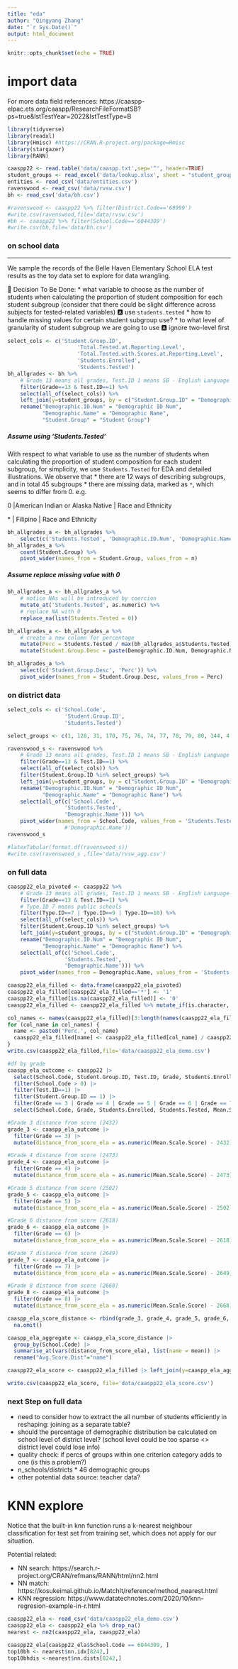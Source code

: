 ```yaml
---
title: "eda"
author: "Qingyang Zhang"
date: "`r Sys.Date()`"
output: html_document
---
```


```r
knitr::opts_chunk$set(echo = TRUE)
```


# import data

For more data field references: https://caaspp-elpac.ets.org/caaspp/ResearchFileFormatSB?ps=true&lstTestYear=2022&lstTestType=B

```r
library(tidyverse)
library(readxl)
library(Hmisc) #https://CRAN.R-project.org/package=Hmisc
library(stargazer)
library(RANN)
```

```r
caaspp22 <- read.table('data/caaspp.txt',sep='^', header=TRUE)
student_groups <- read_excel('data/lookup.xlsx', sheet = "student_groups")
entities <- read_csv('data/entities.csv')
ravenswood <- read_csv('data/rvsw.csv') 
bh <- read_csv('data/bh.csv') 
```

```r
#ravenswood <- caaspp22 %>% filter(District.Code=='68999')
#write.csv(ravenswood,file='data/rvsw.csv')
#bh <- caaspp22 %>% filter(School.Code=='6044309')
#write.csv(bh,file='data/bh.csv')
```


### on school data

---
We sample the records of the Belle Haven Elementary School ELA test results as the toy data set to explore for data wrangling. 

🛑 Decision To Be Done:
* what variable to choose as the number of students when calculating the proportion of student composition for each student subgroup (consider that there could be slight difference across subjects for tested-related variables) 🅰  use `students.tested`
* how to handle missing values for certain student subgroup use? 
* to what level of granularity of student subgroup we are going to use 🅰 ignore two-level first

```r
select_cols <- c('Student.Group.ID',
                      'Total.Tested.at.Reporting.Level', 
                      'Total.Tested.with.Scores.at.Reporting.Level', 
                      'Students.Enrolled', 
                      'Students.Tested')
bh_allgrades <- bh %>% 
    # Grade 13 means all grades, Test.ID 1 means SB - English Language Arts/Literacy
    filter(Grade==13 & Test.ID==1) %>%
    select(all_of(select_cols)) %>%
    left_join(y=student_groups, by = c("Student.Group.ID" = "Demographic ID")) %>% 
    rename("Demographic.ID.Num" = "Demographic ID Num",
           "Demographic.Name" = "Demographic Name",
           "Student.Group" = "Student Group")
```

##### Assume using 'Students.Tested'
With respect to what variable to use as the number of students when calculating the proportion of student composition for each student subgroup, for simplicity, we use `Students.Tested` for EDA and detailed illustrations. We observe that 
* there are 12 ways of describing subgroups, and in total 45 subgroups
* there are missing data, marked as `*`, which seems to differ from 0. e.g.
  
  0	|American Indian or Alaska Native	| Race and Ethnicity

  \* |	Filipino	| Race and Ethnicity
  
```r
bh_allgrades_a <- bh_allgrades %>%
    select(c('Students.Tested', 'Demographic.ID.Num', 'Demographic.Name', 'Student.Group'))
bh_allgrades_a %>%
    count(Student.Group) %>%
    pivot_wider(names_from = Student.Group, values_from = n)
```


##### Assume replace missing value with 0
```r
bh_allgrades_a <- bh_allgrades_a %>%
    # notice NAs will be introduced by coercion
    mutate_at('Students.Tested', as.numeric) %>%
    # replace NA with 0
    replace_na(list(Students.Tested = 0)) 
```

```r
bh_allgrades_a <- bh_allgrades_a %>% 
    # create a new column for percentage 
    mutate(Perc = Students.Tested / max(bh_allgrades_a$Students.Tested)*100) %>%
    mutate(Student.Group.Desc = paste(Demographic.ID.Num, Demographic.Name, Student.Group, sep = '_'))
```

```r
bh_allgrades_a %>% 
    select(c('Student.Group.Desc', 'Perc')) %>%
    pivot_wider(names_from = Student.Group.Desc, values_from = Perc)
```

### on district data

```r

select_cols <- c('School.Code',
                  'Student.Group.ID',
                  'Students.Tested')

select_groups <- c(1, 128, 31, 170, 75, 76, 74, 77, 78, 79, 80, 144, 4, 90, 121)

ravenswood_s <- ravenswood %>% 
    # Grade 13 means all grades, Test.ID 1 means SB - English Language Arts/Literacy
    filter(Grade==13 & Test.ID==1) %>%
    select(all_of(select_cols)) %>%
    filter(Student.Group.ID %in% select_groups) %>%
    left_join(y=student_groups, by = c("Student.Group.ID" = "Demographic ID")) %>% 
    rename("Demographic.ID.Num" = "Demographic ID Num",
           "Demographic.Name" = "Demographic Name") %>%
    select(all_of(c('School.Code',
                  'Students.Tested',
                  'Demographic.Name'))) %>%
    pivot_wider(names_from = School.Code, values_from = 'Students.Tested')
                  #'Demographic.Name'))
ravenswood_s

#latexTabular(format.df(ravenswood_s))
#write.csv(ravenswood_s ,file='data/rvsw_agg.csv')
```

### on full data

```r
caaspp22_ela_pivoted <- caaspp22 %>% 
    # Grade 13 means all grades, Test.ID 1 means SB - English Language Arts/Literacy,
    filter(Grade==13 & Test.ID==1) %>%
    # Type.ID 7 means public schools
    filter(Type.ID==7 | Type.ID==9 | Type.ID==10) %>%
    select(all_of(select_cols)) %>%
    filter(Student.Group.ID %in% select_groups) %>%
    left_join(y=student_groups, by = c("Student.Group.ID" = "Demographic ID")) %>% 
    rename("Demographic.ID.Num" = "Demographic ID Num",
           "Demographic.Name" = "Demographic Name") %>%
    select(all_of(c('School.Code',
                  'Students.Tested',
                  'Demographic.Name'))) %>%
    pivot_wider(names_from = Demographic.Name, values_from = 'Students.Tested')
```


```r
caaspp22_ela_filled <- data.frame(caaspp22_ela_pivoted)
caaspp22_ela_filled[caaspp22_ela_filled=='*'] <- '1'
caaspp22_ela_filled[is.na(caaspp22_ela_filled)] <- '0'
caaspp22_ela_filled <- caaspp22_ela_filled %>% mutate_if(is.character, as.numeric)
```


```r
col_names <- names(caaspp22_ela_filled)[3:length(names(caaspp22_ela_filled))]
for (col_name in col_names) {
  name <- paste0('Perc.', col_name)
  caaspp22_ela_filled[name] <- caaspp22_ela_filled[col_name] / caaspp22_ela_filled$`All.Students`
}
write.csv(caaspp22_ela_filled,file='data/caaspp22_ela_demo.csv')
```

```r
#df by grade
caaspp_ela_outcome <- caaspp22 |>
  select(School.Code, Student.Group.ID, Test.ID, Grade, Students.Enrolled, Students.Tested, Mean.Scale.Score) |>
  filter(School.Code > 0) |>
  filter(Test.ID==1) |>
  filter(Student.Group.ID == 1) |>
  filter(Grade == 3 | Grade == 4 | Grade == 5 | Grade == 6 | Grade == 7 | Grade == 8) |>
  select(School.Code, Grade, Students.Enrolled, Students.Tested, Mean.Scale.Score)

#Grade 3 distance from score (2432)
grade_3 <- caaspp_ela_outcome |>
  filter(Grade == 3) |>
  mutate(distance_from_score_ela = as.numeric(Mean.Scale.Score) - 2432)

#Grade 4 distance from score (2473)
grade_4 <- caaspp_ela_outcome |>
  filter(Grade == 4) |>
  mutate(distance_from_score_ela = as.numeric(Mean.Scale.Score) - 2473)

#Grade 5 distance from score (2502)
grade_5 <- caaspp_ela_outcome |>
  filter(Grade == 5) |>
  mutate(distance_from_score_ela = as.numeric(Mean.Scale.Score) - 2502)

#Grade 6 distance from score (2618)
grade_6 <- caaspp_ela_outcome |>
  filter(Grade == 6) |>
  mutate(distance_from_score_ela = as.numeric(Mean.Scale.Score) - 2618)

#Grade 7 distance from score (2649)
grade_7 <- caaspp_ela_outcome |>
  filter(Grade == 7) |>
  mutate(distance_from_score_ela = as.numeric(Mean.Scale.Score) - 2649)

#Grade 8 distance from score (2668)
grade_8 <- caaspp_ela_outcome |>
  filter(Grade == 8) |>
  mutate(distance_from_score_ela = as.numeric(Mean.Scale.Score) - 2668)

caaspp_ela_score_distance <- rbind(grade_3, grade_4, grade_5, grade_6, grade_7, grade_8) |>
  na.omit()

caaspp_ela_aggregate <- caaspp_ela_score_distance |>
  group_by(School.Code) |>
  summarise_at(vars(distance_from_score_ela), list(name = mean)) |>
  rename("Avg.Score.Dist"="name")

```

```r
caaspp22_ela_score <- caaspp22_ela_filled |> left_join(y=caaspp_ela_aggregate, by = c("School.Code" = "School.Code"))

write.csv(caaspp22_ela_score, file='data/caaspp22_ela_score.csv')
```

### next Step on full data
* need to consider how to extract the all number of students efficiently in reshaping: joining as a separate table?
* should the percentage of demographic distribution be calculated on school level of district level? (school level could be too sparse <> district level could lose info)
* quality check: if percs of groups within one criterion category adds to one (is this a problem?)
* n_schools/districts * 46 demographic groups
* other potential data source: teacher data?


# KNN explore
Notice that the built-in knn function runs a k-nearest neighbour classification for test set from training set, which does not apply for our situation. 

Potential related: 

*   NN search: https://search.r-project.org/CRAN/refmans/RANN/html/nn2.html
*   NN match: https://kosukeimai.github.io/MatchIt/reference/method_nearest.html
*   KNN regression: https://www.datatechnotes.com/2020/10/knn-regresion-example-in-r.html

```r
caaspp22_ela <- read_csv('data/caaspp22_ela_demo.csv')
caaspp22_ela <- caaspp22_ela %>% drop_na()
nearest <- nn2(caaspp22_ela, caaspp22_ela)
```


```r
caaspp22_ela[caaspp22_ela$School.Code == 6044309, ]
top10bh <- nearest$nn.idx[8242,]
top10bhdis <-nearest$nn.dists[8242,]
```
